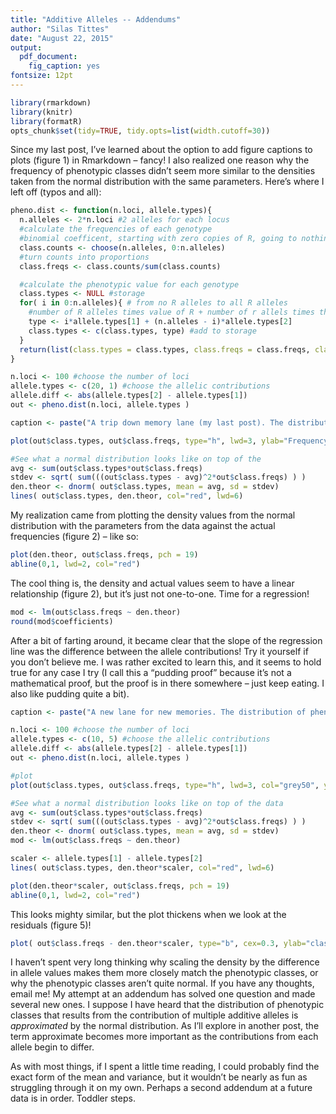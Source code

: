 ```yaml
---
title: "Additive Alleles -- Addendums"
author: "Silas Tittes"
date: "August 22, 2015"
output:
  pdf_document:
    fig_caption: yes
fontsize: 12pt
---
```


```r
library(rmarkdown)
library(knitr)
library(formatR)
opts_chunk$set(tidy=TRUE, tidy.opts=list(width.cutoff=30))
```

Since my last post, I've learned about the option to add figure captions to plots (figure 1) in Rmarkdown -- fancy! I also realized one reason why the frequency of phenotypic classes didn't seem more similar to the densities taken from the normal distribution with the same parameters. Here's where I left off (typos and all):
```r
pheno.dist <- function(n.loci, allele.types){
  n.alleles <- 2*n.loci #2 alleles for each locus
  #calculate the frequencies of each genotype
  #binomial coefficent, starting with zero copies of R, going to nothing but copies of R
  class.counts <- choose(n.alleles, 0:n.alleles) 
  #turn counts into proportions
  class.freqs <- class.counts/sum(class.counts)

  #calculate the phenotypic value for each genotype
  class.types <- NULL #storage
  for( i in 0:n.alleles){ # from no R alleles to all R alleles
    #number of R alleles times value of R + number of r allels times their value
    type <- i*allele.types[1] + (n.alleles - i)*allele.types[2]
    class.types <- c(class.types, type) #add to storage
  }  
  return(list(class.types = class.types, class.freqs = class.freqs, class.counts = class.counts))
}

n.loci <- 100 #choose the number of loci
allele.types <- c(20, 1) #choose the allelic contributions
allele.diff <- abs(allele.types[2] - allele.types[1])
out <- pheno.dist(n.loci, allele.types )

caption <- paste("A trip down memory lane (my last post). The distribution of phenotypic classes that result from the additive contrubutions of", n.loci, "loci. The red line shows the density from normal distribution with the same mean and standard deviation as the data.")
```


```r
plot(out$class.types, out$class.freqs, type="h", lwd=3, ylab="Frequency of phenotypic class", xlab="Phenotypic classes")

#See what a normal distribution looks like on top of the 
avg <- sum(out$class.types*out$class.freqs)
stdev <- sqrt( sum(((out$class.types - avg)^2*out$class.freqs) ) )
den.theor <- dnorm( out$class.types, mean = avg, sd = stdev)
lines( out$class.types, den.theor, col="red", lwd=6)
```

My realization came from plotting the density values from the normal distribution with the parameters from the data against the actual frequencies (figure 2) -- like so:
```r

plot(den.theor, out$class.freqs, pch = 19)
abline(0,1, lwd=2, col="red")

```

The cool thing is, the density and actual values seem to have a linear relationship (figure 2), but it's just not one-to-one. Time for a regression!
```r
mod <- lm(out$class.freqs ~ den.theor)
round(mod$coefficients)
```

After a bit of farting around, it became clear that the slope of the regression line was the difference between the allele contributions! Try it yourself if you don't believe me. I was rather excited to learn this, and it seems to hold true for any case I try (I call this a "pudding proof" because it's not a mathematical proof, but the proof is in there somewhere -- just keep eating. I also like pudding quite a bit). 

```r
caption <- paste("A new lane for new memories. The distribution of phenotypic classes that result from the additive contrubutions of", n.loci, "loci. The red line shows the density from normal distribution with the same mean and standard deviation as the data.")
```

```r

n.loci <- 100 #choose the number of loci
allele.types <- c(10, 5) #choose the allelic contributions
allele.diff <- abs(allele.types[2] - allele.types[1])
out <- pheno.dist(n.loci, allele.types )

#plot
plot(out$class.types, out$class.freqs, type="h", lwd=3, col="grey50", ylab="Frequency of phenotypic class", xlab="Phenotypic classes")

#See what a normal distribution looks like on top of the data
avg <- sum(out$class.types*out$class.freqs)
stdev <- sqrt( sum(((out$class.types - avg)^2*out$class.freqs) ) )
den.theor <- dnorm( out$class.types, mean = avg, sd = stdev)
mod <- lm(out$class.freqs ~ den.theor)

scaler <- allele.types[1] - allele.types[2]
lines( out$class.types, den.theor*scaler, col="red", lwd=6)
```


```r

plot(den.theor*scaler, out$class.freqs, pch = 19)
abline(0,1, lwd=2, col="red")
```


This looks mighty similar, but the plot thickens when we look at the residuals (figure 5)! 
```r
plot( out$class.freqs - den.theor*scaler, type="b", cex=0.3, ylab="class freqs. - (density of normal * (Allele1 - Allele2))")
```


I haven't spent very long thinking why scaling the density by the difference in allele values makes them more closely match the phenotypic classes, or why the phenotypic classes aren't quite normal. If you have any thoughts, email me! My attempt at an addendum has solved one question and made several new ones. I suppose I have heard that the distribution of phenotypic classes that results from the contribution of multiple additive alleles is *approximated* by the normal distribution. 
As I'll explore in another post, the term approximate becomes more important as the contributions from each allele begin to differ. 

As with most things, if I spent a little time reading, I could probably find the exact form of the mean and variance, but it wouldn't be nearly as fun as struggling through it on my own. Perhaps a second addendum at a future data is in order. Toddler steps.